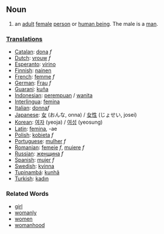 ==Noun==
# an [[adult]] [[female]] [[person]] or [[w:human being|human being]]. The male is a [[man]].

===[[Translation]]s===
*[[Catalan]]: [[dona]] ''f''
*[[Dutch]]: [[vrouw]] ''f''
*[[Esperanto]]: [[virino]]
*[[Finnish]]: [[nainen]]
*[[French]]: [[femme]] ''f''
*[[German]]: [[Frau]] ''f''
*[[Guarani]]: [[kuña]]
*[[Indonesian]]: [[perempuan]] / [[wanita]]
*[[Interlingua]]: [[femina]]
*[[Italian]]: [[donna]]''f''
*[[Japanese]]: [[女]] (おんな, onna) / [[女性]] (じょせい, josei)
*[[Korean]]: [[여자]] (yeoja) / [[여성]] (yeosung)
*[[Latin]]: [[femina]], -ae
*[[Polish]]: [[kobieta]] ''f''
*[[Portuguese]]: [[mulher]] ''f''
*[[Romanian]]: [[femeie]] ''f'', [[muiere]] ''f''
*[[Russian]]: [[женщина]] ''f''
*[[Spanish]]: [[mujer]] ''f''
*[[Swedish]]: [[kvinna]]
*[[Tupinambá]]: [[kunhã]]
*[[Turkish]]: [[kadın]]

===Related Words===
*[[girl]]
*[[womanly]]
*[[women]]
*[[womanhood]]